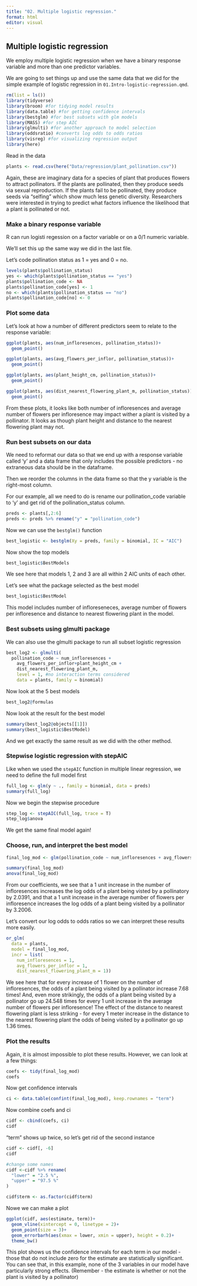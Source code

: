 ```yaml
---
title: "02. Multiple logistic regression."
format: html
editor: visual
---
```


## Multiple logistic regression

We employ multiple logistic regression when we have a binary response variable and more than one predictor variables.

We are going to set things up and use the same data that we did for the simple example of logistic regression in `01.Intro-logistic-regression.qmd`.

```r
rm(list = ls())
library(tidyverse)
library(broom) #for tidying model results
library(data.table) #for getting confidence intervals
library(bestglm) #for best subsets with glm models
library(MASS) #for step AIC
library(glmulti) #for another approach to model selection
library(oddsratio) #converts log odds to odds ratios
library(visreg) #for visualizing regression output
library(here)
```

Read in the data

```r
plants <- read.csv(here("Data/regression/plant_pollination.csv"))
```

Again, these are imaginary data for a species of plant that produces flowers to attract pollinators. If the plants are pollinated, then they produce seeds via sexual reproduction. If the plants fail to be pollinated, they produce seeds via "selfing" which show much less genetic diversity. Researchers were interested in trying to predict what factors influence the likelihood that a plant is pollinated or not.

### Make a binary response variable

R can run logisti regession on a factor variable or on a 0/1 numeric variable.

We'll set this up the same way we did in the last file.

Let's code pollination status as 1 = yes and 0 = no.

```r
levels(plants$pollination_status)
yes <- which(plants$pollination_status == "yes")
plants$pollination_code <- NA
plants$pollination_code[yes] <- 1
no <- which(plants$pollination_status == "no")
plants$pollination_code[no] <- 0
```

### Plot some data

Let's look at how a number of different predictors seem to relate to the response variable:

```r
ggplot(plants, aes(num_infloresences, pollination_status))+
  geom_point()

ggplot(plants, aes(avg_flowers_per_inflor, pollination_status))+
  geom_point()

ggplot(plants, aes(plant_height_cm, pollination_status))+
  geom_point()

ggplot(plants, aes(dist_nearest_flowering_plant_m, pollination_status))+
  geom_point()

```

From these plots, it looks like both number of infloresences and average number of flowers per infloresence may impact wither a plant is visited by a pollinator. It looks as though plant height and distance to the nearest flowering plant may not.

### Run best subsets on our data

We need to reformat our data so that we end up with a response variable called 'y' and a data frame that only includes the possible predictors - no extraneous data should be in the dataframe.

Then we reorder the columns in the data frame so that the y variable is the right-most column.

For our example, all we need to do is rename our pollination_code variable to 'y' and get rid of the pollination_status column.

```r
preds <- plants[,2:6]
preds <- preds %>% rename("y" = "pollination_code")
```

Now we can use the `bestglm()` function

```r
best_logistic <- bestglm(Xy = preds, family = binomial, IC = "AIC")
```

Now show the top models

```r
best_logistic$BestModels
```

We see here that models 1, 2 and 3 are all within 2 AIC units of each other.

Let's see what the package selected as the best model

```r
best_logistic$BestModel
```

This model includes number of infloreseneces, average number of flowers per infloresence and distance to nearest flowering plant in the model.

### Best subsets using glmulti package
We can also use the glmulti package to run all subset logistic regression
```r
best_log2 <- glmulti(
  pollination_code ~ num_infloresences +
    avg_flowers_per_inflor+plant_height_cm +
    dist_nearest_flowering_plant_m, 
    level = 1, #no interaction terms considered
    data = plants, family = binomial)
```

Now look at the 5 best models
```r
best_log2@formulas
```
Now look at the result for the best model
```r
summary(best_log2@objects[[1]])
summary(best_logistic$BestModel)
```
And we get exactly the same result as we did with the other method.

### Stepwise logistic regression with stepAIC
Like when we used the `stepAIC` function in multiple linear regression, we need to define the full model first

```r
full_log <- glm(y ~ ., family = binomial, data = preds)
summary(full_log)
```

Now we begin the stepwise procedure
```r
step_log <- stepAIC(full_log, trace = T)
step_log$anova
```
We get the same final model again!

### Choose, run, and interpret the best model
```r
final_log_mod <- glm(pollination_code ~ num_infloresences + avg_flowers_per_inflor + dist_nearest_flowering_plant_m, family = binomial, data = plants)

summary(final_log_mod)
anova(final_log_mod)
```
From our coefficients, we see that a 1 unit increase in the number of infloresences increases the log odds of a plant being visted by a pollinatory by 2.0391, and that a 1 unit increase in the average number of flowers per infloresence increases the log odds of a plant being visited by a pollinator by 3.2006. 

Let's convert our log odds to odds ratios so we can interpret these results more easily.

```r
or_glm(
  data = plants,
  model = final_log_mod,
  incr = list(
    num_infloresences = 1, 
    avg_flowers_per_inflor = 1, 
    dist_nearest_flowering_plant_m = 1))
```
We see here that for every increase of 1 flower on the number of infloresences, the odds of a plant being visited by a pollinator increase 7.68 times! And, even more strikingly, the odds of a plant being visited by a pollinator go up 24.548 times for every 1 unit increase in the average number of flowers per infloresence! The effect of the distance to nearest flowering plant is less striking - for every 1 meter increase in the distance to the nearest flowering plant the odds of being visited by a pollinator go up 1.36 times.

### Plot the results
Again, it is almost impossible to plot these results. However, we can look at a few things:

```r
coefs <- tidy(final_log_mod)
coefs
```

Now get confidence intervals
```r
ci <- data.table(confint(final_log_mod), keep.rownames = "term")
```
Now combine coefs and ci
```r
cidf <- cbind(coefs, ci)
cidf
```
"term" shows up twice, so let's get rid of the second instance

```r
cidf <- cidf[, -6]
cidf

#change some names
cidf <-cidf %>% rename(
  "lower" = "2.5 %",
  "upper" = "97.5 %"
)

cidf$term <- as.factor(cidf$term)
```
Nowe we can make a plot
```r
ggplot(cidf, aes(estimate, term))+
  geom_vline(xintercept = 0, linetype = 2)+
  geom_point(size = 3)+
  geom_errorbarh(aes(xmax = lower, xmin = upper), height = 0.2)+
  theme_bw()
```
This plot shows us the confidence intervals for each term in our model - those that do not include zero for the estimate are statistically significant. You can see that, in this example, none of the 3 variables in our model have particularly strong effects. (Remember - the estimate is whether or not the plant is visited by a pollinator)





